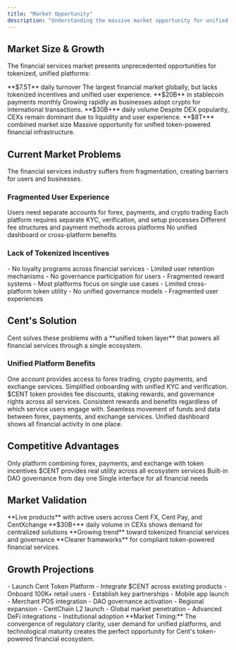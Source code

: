```yaml
---
title: "Market Opportunity"
description: "Understanding the massive market opportunity for unified financial infrastructure"
---
```


## Market Size & Growth

The financial services market presents unprecedented opportunities for tokenized, unified platforms:

<CardGroup cols={2}>
  <Card title="Forex Market" icon="chart">
    **$7.5T** daily turnover The largest financial market globally, but lacks
    tokenized incentives and unified user experience.
  </Card>
  <Card title="Crypto Payments" icon="credit-card">
    **$20B** in stablecoin payments monthly Growing rapidly as businesses adopt
    crypto for international transactions.
  </Card>
  <Card title="Centralized Exchanges" icon="exchange">
    **$30B+** daily volume Despite DEX popularity, CEXs remain dominant due to
    liquidity and user experience.
  </Card>
  <Card title="Total Addressable Market" icon="globe">
    **$8T+** combined market size Massive opportunity for unified token-powered
    financial infrastructure.
  </Card>
</CardGroup>

## Current Market Problems

<Warning>
  The financial services industry suffers from fragmentation, creating barriers
  for users and businesses.
</Warning>

### Fragmented User Experience

<Columns cols={2}>
  <Card title="Multiple Platforms" icon="puzzle">
    Users need separate accounts for forex, payments, and crypto trading
  </Card>
  <Card title="Complex Onboarding" icon="user-plus">
    Each platform requires separate KYC, verification, and setup processes
  </Card>
  <Card title="Inconsistent Fees" icon="dollar">
    Different fee structures and payment methods across platforms
  </Card>
  <Card title="Limited Integration" icon="link">
    No unified dashboard or cross-platform benefits
  </Card>
</Columns>

### Lack of Tokenized Incentives

<AccordionGroup>
  <Accordion title="Traditional Finance Limitations" icon="bank">
    - No loyalty programs across financial services - Limited user retention
    mechanisms - No governance participation for users - Fragmented reward
    systems
  </Accordion>

  <Accordion title="Crypto Platform Gaps" icon="coins">
    - Most platforms focus on single use cases - Limited cross-platform token
    utility - No unified governance models - Fragmented user experiences
  </Accordion>
</AccordionGroup>

## Cent's Solution

<Info>
  Cent solves these problems with a **unified token layer** that powers all
  financial services through a single ecosystem.
</Info>

### Unified Platform Benefits

<Steps>
  <Step title="Single Account Access">
    One account provides access to forex trading, crypto payments, and exchange
    services.
    <Check>Simplified onboarding with unified KYC and verification.</Check>
  </Step>

  <Step title="Token-Powered Incentives">
    $CENT token provides fee discounts, staking rewards, and governance rights
    across all services.
    <Check>
      Consistent rewards and benefits regardless of which service users engage
      with.
    </Check>
  </Step>

  <Step title="Cross-Platform Integration">
    Seamless movement of funds and data between forex, payments, and exchange
    services.
    <Check>Unified dashboard shows all financial activity in one place.</Check>
  </Step>
</Steps>

## Competitive Advantages

<CardGroup cols={2}>
  <Card title="Comprehensive Solution" icon="check">
    Only platform combining forex, payments, and exchange with token incentives
  </Card>
  <Card title="Token Utility" icon="coins">
    $CENT provides real utility across all ecosystem services
  </Card>
  <Card title="Governance Ready" icon="vote">
    Built-in DAO governance from day one
  </Card>
  <Card title="Unified UX" icon="users">
    Single interface for all financial needs
  </Card>
</CardGroup>

## Market Validation

<Columns cols={2}>
  <Card title="Existing User Base" icon="users">
    **Live products** with active users across Cent FX, Cent Pay, and
    CentXchange
  </Card>
  <Card title="Proven Demand" icon="chart">
    **$30B+** daily volume in CEXs shows demand for centralized solutions
  </Card>
  <Card title="Token Adoption" icon="coins">
    **Growing trend** toward tokenized financial services and governance
  </Card>
  <Card title="Regulatory Clarity" icon="scale">
    **Clearer frameworks** for compliant token-powered financial services
  </Card>
</Columns>

## Growth Projections

<AccordionGroup>
  <Accordion title="Short-term (2025-2026)" icon="calendar">
    - Launch Cent Token Platform - Integrate $CENT across existing products -
    Onboard 100K+ retail users - Establish key partnerships
  </Accordion>

  <Accordion title="Medium-term (2026-2027)" icon="calendar">
    - Mobile app launch - Merchant POS integration - DAO governance activation -
    Regional expansion
  </Accordion>

  <Accordion title="Long-term (2027+)" icon="calendar">
    - CentChain L2 launch - Global market penetration - Advanced DeFi
    integrations - Institutional adoption
  </Accordion>
</AccordionGroup>

<Tip>
  **Market Timing:** The convergence of regulatory clarity, user demand for
  unified platforms, and technological maturity creates the perfect opportunity
  for Cent's token-powered financial ecosystem.
</Tip>
